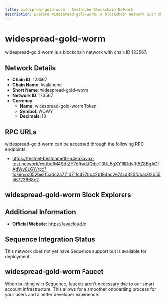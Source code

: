 ```yaml
--- 
title: widespread-gold-worm - Avalanche Blockchain Network
description: Explore widespread-gold-worm, a blockchain network with chain ID 123567. Learn about its native currency, widespread-gold-worm Token, and how to interact with the network.
---
```


# widespread-gold-worm

widespread-gold-worm is a blockchain network with chain ID 123567.

## Network Details

- **Chain ID**: 123567
- **Chain Name**: Avalanche
- **Short Name**: widespread-gold-worm
- **Network ID**: 123567
- **Currency**: 
  - **Name**: widespread-gold-worm Token
  - **Symbol**: WOWY
  - **Decimals**: 18

## RPC URLs

widespread-gold-worm can be accessed through the following RPC endpoints:

- https://testnet-bestname10-a4ea7.avax-test.network/ext/bc/M4SdtZY7dfiwdJQdjcT3UL5gXY1RDdvRt5Z8BgACfAdWy8LGY/rpc?token=c052be2f5a4c2a771d71fc4970c42b184ac2e74ad325fdbac02b5556723868c2

## widespread-gold-worm Block Explorers



## Additional Information

- **Official Website**: https://avacloud.io

## Sequence Integration Status

This network does not yet have Sequence support but is available for deployment.

## widespread-gold-worm Faucet

When building with Sequence, faucets aren't necessary due to our smart account infrastructure. This allows for a smoother onboarding process for your users and a better developer experience.
